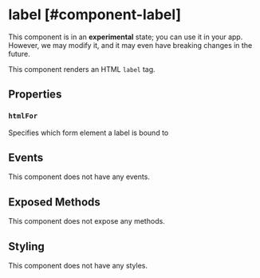 
# label [#component-label]

<Callout type="warning" emoji="📔">This component is in an **experimental** state; you can use it in your app. However, we may modify it, and it may even have breaking changes in the future.</Callout>

This component renders an HTML `label` tag.



## Properties

### `htmlFor`

Specifies which form element a label is bound to

## Events

This component does not have any events.

## Exposed Methods

This component does not expose any methods.

## Styling

This component does not have any styles.
